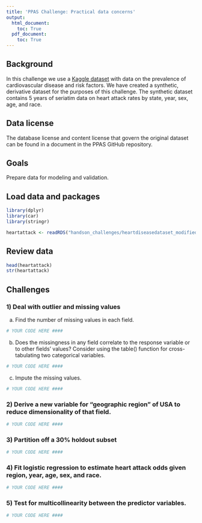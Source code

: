 ```yaml
---
title: 'PPAS Challenge: Practical data concerns'
output: 
  html_document:
    toc: True
  pdf_document:
    toc: True
---
```


## Background
In this challenge we use a [Kaggle dataset](https://www.kaggle.com/mazharkarimi/heart-disease-and-stroke-prevention/metadata) with data on the prevalence of cardiovascular disease and risk factors. We have created a synthetic, derivative dataset for the purposes of this challenge. The synthetic dataset contains 5 years of seriatim data on heart attack rates by state, year, sex, age, and race.

## Data license
The database license and content license that govern the original dataset can be found in a document in the PPAS GitHub repository. 

## Goals
Prepare data for modeling and validation.

## Load data and packages
```r
library(dplyr)
library(car)
library(stringr)

heartattack <- readRDS("handson_challenges/heartdiseasedataset_modified.RDS")
```

## Review data
```r
head(heartattack)
str(heartattack)
```

## Challenges
### 1) Deal with outlier and missing values

a) Find the number of missing values in each field.

```r

# YOUR CODE HERE ####

```

b) Does the missingness in any field correlate to the response variable or to other fields' values? Consider using the table() function for cross-tabulating two categorical variables.

```r

# YOUR CODE HERE ####

```

c) Impute the missing values.

```r

# YOUR CODE HERE ####

```

### 2) Derive a new variable for "geographic region" of USA to reduce dimensionality of that field.

```r

# YOUR CODE HERE ####

```

### 3) Partition off a 30% holdout subset

```r

# YOUR CODE HERE ####

```

### 4) Fit logistic regression to estimate heart attack odds given region, year, age, sex, and race.

```r

# YOUR CODE HERE ####

```


### 5) Test for multicollinearity between the predictor variables.

```r

# YOUR CODE HERE ####

```




